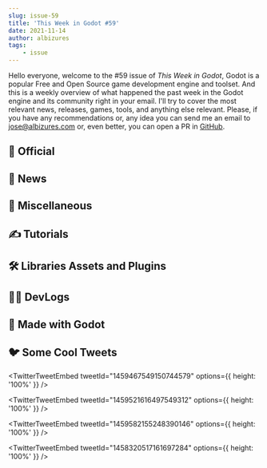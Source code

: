 ```yaml
---
slug: issue-59
title: 'This Week in Godot #59'
date: 2021-11-14
author: albizures
tags:
	- issue
---
```


Hello everyone, welcome to the #59 issue of _This Week in Godot_, Godot is a popular Free and Open Source game development engine and toolset. And this is a weekly overview of what happened the past week in the Godot engine and its community right in your email. I'll try to cover the most relevant news, releases, games, tools, and anything else relevant. Please, if you have any recommendations or, any idea you can send me an email to jose@albizures.com or, even better, you can open a PR in [GitHub](https://github.com/albizures/ThisWeekInGodot).

## 👮 Official

<Card
	author="Godot Engine"
	link="https://godotengine.org/article/announcing-2021-godot-games-showreel"
	section="Official"
	label="Announcing the 2021 Godot games showreel!"
	description="The Godot games showreel videos for 2021 are up (desktop and mobile)!"
	publisher="Godot Engine"
	icon="https://godotengine.org/themes/godotengine/assets/favicon.png"
	cover="https://godotengine.org/storage/app/uploads/public/618/fef/05a/618fef05ae03d489116981.png"
	date="2021-11-13T09:00:00.000Z"
/>
<Card
	author="Godot Engine"
	link="https://godotengine.org/article/godot-engine-donation-opgames"
	section="Official"
	label="Godot Engine receives $100,000 donation from OP Games"
	description="We are happy to announce that the gaming platform OP Games is donating USD 100,000 to the Godot project."
	publisher="Godot Engine"
	icon="https://godotengine.org/themes/godotengine/assets/favicon.png"
	cover="https://godotengine.org/storage/app/uploads/public/618/d28/33e/618d2833e29f9687380785.png"
	date="2021-11-11T09:00:00.000Z"
/>

## 📰 News

<Card
	author="Lentsius"
	link="https://lentsius-bark.itch.io/mad-productivity/devlog/313516/mad-productivity-002-a-little-massive-update-also-open-source-now"
	section="News"
	label="Mad Productivity 0.0.2: a little massive update! (also open source now)"
	description=""
	publisher="itch.io"
	icon="https://static.itch.io/images/org-logo.png"
	cover="https://img.itch.zone/aW1nLzc0MTYxNjYucG5n/original/%2Bwu0%2Bz.png"
	date="2021-11-11T12:15:33.000Z"
/>
<Card
	author="Bakenshake"
	link="https://itch.io/jam/godot-wild-jam-39"
	section="News"
	label="Godot Wild Jam #39 has started!"
	description="A game jam from 2021-11-12 to 2021-11-26 hosted."
	publisher="itch.io"
	icon="https://itch.io/favicon.ico"
	cover="https://img.itch.zone/aW1nLzcyNzAwNDgucG5n/original/uRngV0.png"
	date="2021-11-15T08:21:00.000Z"
/>

## 🤷 Miscellaneous

<Card
	author="Gamefromscratch"
	link="https://youtu.be/caZwwjIjjjA"
	section="Miscellaneous"
	label="NFTs & GameDev - AKA, Why did Godot Just Get $100K"
	description="Godot, Defold, Blender and Phaser all just received a huge grant from NFT backed company OP Games."
	publisher="YouTube"
	icon="https://www.youtube.com/s/desktop/12d6b690/img/favicon_144x144.png"
	cover="https://i.ytimg.com/vi/caZwwjIjjjA/maxresdefault.jpg"
	date="2021-11-12T00:00:00.000Z"
/>
<Card
	author="MrEliptik"
	link="https://www.youtube.com/shorts/0wG2ol6uuMw"
	section="Miscellaneous"
	label="Start making Games in 5 Steps!"
	description="I’m showing you 5 steps to get started with game development!"
	publisher="YouTube"
	icon="https://www.youtube.com/s/desktop/12d6b690/img/favicon_144x144.png"
	cover="https://i.ytimg.com/vi/0wG2ol6uuMw/maxresdefault.jpg"
	date="2021-11-12T00:00:00.000Z"
/>
<Card
	author="Redefine Gamedev"
	link="https://youtu.be/IY02rMdl8Oo"
	section="Miscellaneous"
	label="Making 3D Godot Games with Liam from Magallanic Games #GoGodotJam 2"
	description="Liam is on a streak of releasing 3D Games with Godot Engine."
	publisher="YouTube"
	icon="https://www.youtube.com/s/desktop/12d6b690/img/favicon_144x144.png"
	cover="https://i.ytimg.com/vi/IY02rMdl8Oo/maxresdefault.jpg"
	date="2021-11-07T00:00:00.000Z"
/>

## ✍️ Tutorials

<Card
	author="GMJin"
	link="https://youtu.be/I6suoF06eOY"
	section="Tutorials"
	label="[Godot Tutorial v3.4] How to Resize any Window/Panel Node in 6 mins"
	description=""
	publisher="YouTube"
	icon="https://www.youtube.com/s/desktop/12d6b690/img/favicon_144x144.png"
	cover="https://i.ytimg.com/vi/I6suoF06eOY/maxresdefault.jpg"
	date="2021-11-12T00:00:00.000Z"
/>
<Card
	author="samsface"
	link="https://youtu.be/GXBEt_QqPMs"
	section="Tutorials"
	label="Top Down Shooter camera with lean in Godot. Like Nuclear Throne kinda."
	description=""
	publisher="YouTube"
	icon="https://www.youtube.com/s/desktop/12d6b690/img/favicon_144x144.png"
	cover="https://i.ytimg.com/vi/GXBEt_QqPMs/maxresdefault.jpg"
	date="2021-11-12T00:00:00.000Z"
/>
<Card
	author="Davies dev"
	link="https://youtu.be/7mB0S_dqG34"
	section="Tutorials"
	label="Godot shooter platformer series | Part 11 Power ups, Spreading bullets"
	description=""
	publisher="YouTube"
	icon="https://www.youtube.com/s/desktop/12d6b690/img/favicon_144x144.png"
	cover="https://i.ytimg.com/vi/7mB0S_dqG34/maxresdefault.jpg"
	date="2021-11-13T00:00:00.000Z"
/>
<Card
	author="Vegard Beider"
	link="https://youtu.be/s5mFW0XWHqI"
	section="Tutorials"
	label="Godot - Make your code better with signals! (GDScript)"
	description="In this tutorial I show you how to improve your godot gdscript code with signals."
	publisher="YouTube"
	icon="https://www.youtube.com/s/desktop/12d6b690/img/favicon_144x144.png"
	cover="https://i.ytimg.com/vi/s5mFW0XWHqI/maxresdefault.jpg"
	date="2021-11-13T00:00:00.000Z"
/>
<Card
	author="Coding with Mick"
	link="https://youtu.be/fTgGHfTkQ7A"
	section="Tutorials"
	label="Camera 2d - Follow Target [Godot Engine]"
	description="Hi everyone, in this video I wanted to do a quick and dirty follow camera."
	publisher="YouTube"
	icon="https://www.youtube.com/s/desktop/12d6b690/img/favicon_144x144.png"
	cover="https://i.ytimg.com/vi/fTgGHfTkQ7A/maxresdefault.jpg"
	date="2021-11-10T00:00:00.000Z"
/>
<Card
	author="KryperDev"
	link="https://youtu.be/oXfAgupzDJo"
	section="Tutorials"
	label="Godot Crash Course - Your first game: Text Based Adventure [Part 1]"
	description="You will learn how to create text based adventure inside Godot console."
	publisher="YouTube"
	icon="https://www.youtube.com/s/desktop/12d6b690/img/favicon_144x144.png"
	cover="https://i.ytimg.com/vi/oXfAgupzDJo/maxresdefault.jpg"
	date="2021-11-10T00:00:00.000Z"
/>
<Card
	author="_was"
	link="https://youtu.be/ncPZnuBuWJA"
	section="Tutorials"
	label="Profanity and obscene text filtering in Godot using the PurgoMalum API (API usage in Godot tutorial)"
	description="If there is an online component to your game and it supports the user’s text input in any way, you should think about profanity filtering."
	publisher="YouTube"
	icon="https://www.youtube.com/s/desktop/12d6b690/img/favicon_144x144.png"
	cover="https://i.ytimg.com/vi/ncPZnuBuWJA/maxresdefault.jpg"
	date="2021-11-11T00:00:00.000Z"
/>
<Card
	author="Skinner Space"
	link="https://youtu.be/cbZx2bSw4k4"
	section="Tutorials"
	label="Tips & Tricks for Juicy Games"
	description="You should make your games juicy!"
	publisher="YouTube"
	icon="https://www.youtube.com/s/desktop/12d6b690/img/favicon_144x144.png"
	cover="https://i.ytimg.com/vi/cbZx2bSw4k4/maxresdefault.jpg"
	date="2021-11-11T00:00:00.000Z"
/>
<Card
	author="Aknakos"
	link="https://youtu.be/Qg1M3jUmPIg"
	section="Tutorials"
	label="AI Design 4 Games: a robotics-inspired framework to design and analyse game AI"
	description="I’ve have some experience with AI and robotics and wish to bring to the table a way of viewing AI in games as robotic agents."
	publisher="YouTube"
	icon="https://www.youtube.com/s/desktop/12d6b690/img/favicon_144x144.png"
	cover="https://i.ytimg.com/vi/Qg1M3jUmPIg/maxresdefault.jpg"
	date="2021-11-10T00:00:00.000Z"
/>
<Card
	author="Kron"
	link="https://youtu.be/QAZ69VniseE"
	section="Tutorials"
	label="How to Create Custom User Inputs in Godot (input remapping)"
	description="Here’s how you can add and use your own custom inputs in the Godot Engine."
	publisher="YouTube"
	icon="https://www.youtube.com/s/desktop/12d6b690/img/favicon_144x144.png"
	cover="https://i.ytimg.com/vi/QAZ69VniseE/maxresdefault.jpg"
	date="2021-11-11T00:00:00.000Z"
/>
<Card
	author="Ayo's gaming"
	link="https://youtu.be/1gyBJOlqXYI"
	section="Tutorials"
	label="Add real time to your Godot games"
	description="Today I'll be showing you how to make a simple digital clock/time for your Godot games."
	publisher="YouTube"
	icon="https://www.youtube.com/s/desktop/12d6b690/img/favicon_144x144.png"
	cover="https://i.ytimg.com/vi/1gyBJOlqXYI/maxresdefault.jpg"
	date="2021-11-08T00:00:00.000Z"
/>
<Card
	author="PlayWithFurcifer"
	link="https://youtu.be/v1iFfCq3_Ao"
	section="Tutorials"
	label="10 Tricks We Wish We Knew Earlier (3) | Godot Engine"
	description="As always, here are random interesting things we discovered about the Godot Engine."
	publisher="YouTube"
	icon="https://www.youtube.com/s/desktop/12d6b690/img/favicon_144x144.png"
	cover="https://i.ytimg.com/vi/v1iFfCq3_Ao/maxresdefault.jpg"
	date="2021-11-07T00:00:00.000Z"
/>

## 🛠 Libraries Assets and Plugins

<Card
	author="AndresGamboaA"
	link="https://github.com/AndresGamboaA/JamCountdown"
	section="Libraries Assets and Add-ons"
	label="JamCountdown: A Countdown plugin for the Godot Engine."
	description="An addon for Godot to keep track of the time left for a gamejam."
	publisher="GitHub"
	icon="https://github.com/windows-tile.png"
	cover="https://opengraph.githubassets.com/fdd130f71ee4b6f1c83acf07b9e01bd33cb059023f0cb69f8bbe77ea5afeb372/AndresGamboaA/JamCountdown"
	date="2021-11-13T09:00:00.000Z"
/>
<Card
	author="31"
	link="https://github.com/31/GodotOnReady"
	section="Libraries Assets and Add-ons"
	label="GodotOnReady: A C# Source Generator"
	description="Adds convenient onready-like features to your C# scripts in Godot Mono without any reflection."
	publisher="GitHub"
	icon="https://github.com/windows-tile.png"
	cover="https://opengraph.githubassets.com/47b546a04df800be3a9b66b4cf0c75938a33867928674f5701ff7d65f53233fe/31/GodotOnReady"
	date="2021-09-11T09:00:00.000Z"
/>
<Card
	author="Firerabbit"
	link="https://godotshaders.com/shader/post-effect-outline-shader-for-gles2/"
	section="Libraries Assets and Add-ons"
	label="Post Effect Outline Shader for GLES2"
	description="Create a quadmesh and set its size for x and y to 2."
	publisher="Godot Shaders"
	icon="https://godotshaders.com/wp-content/uploads/2021/01/favicon.png"
	cover="http://godotshaders.com/wp-content/uploads/2021/01/outline_shader_cover_image.png"
	date="2021-11-13T10:25:45.000Z"
/>
<Card
	author="imjp94"
	link="https://godotengine.org/asset-library/asset/1106"
	section="Libraries Assets and Add-ons"
	label="Blender 3D Shortcuts"
	description="Blender's 3D transforming shortcuts in Godot"
	publisher="Godot Asset Library"
	icon="https://godotengine.org/themes/godotengine/assets/favicon.png"
	cover="https://raw.githubusercontent.com/imjp94/gd-blender-3d-shortcuts/master/icon.png"
	date="2021-11-10"
/>
<Card
	author="arlez80"
	link="https://godotshaders.com/shader/procedural-marble-shader/"
	section="Libraries Assets and Add-ons"
	label="Procedural Marble Shader"
	description="A procedural marble shader."
	publisher="Godot Shaders"
	icon="https://godotshaders.com/wp-content/uploads/2021/01/favicon.png"
	cover="https://godotshaders.com/wp-content/uploads/2021/01/aaa.jpg"
	date="2021-11-09T11:42:41.000Z"
/>
<Card
	author="batomow"
	link="https://godotengine.org/asset-library/asset/1105"
	section="Libraries Assets and Add-ons"
	label="Push Down Automata"
	description="A super easy and flexible PDA implementation. "
	publisher="Godot Asset Library"
	icon="https://godotengine.org/themes/godotengine/assets/favicon.png"
	cover="https://raw.githubusercontent.com/batomow/PushDownAutomata/main/addons/PushDownAutomata/layer.png"
	date="2021-11-11"
/>
<Card
	author="atn"
	link="https://godotengine.org/asset-library/asset/769"
	section="Libraries Assets and Add-ons"
	label="XSM eXtended State Machine"
	description="A freely inspired implementation of StateCharts (complex state machines) for Godot."
	publisher="Godot Asset Library"
	icon="https://godotengine.org/themes/godotengine/assets/favicon.png"
	cover="https://gitlab.com/atnb/xsm/-/raw/master/icon.png"
	date="2021-11-13"
/>

## 🧑‍💻 DevLogs

<Card
	author="Quantum Code"
	link="https://youtu.be/0MVF8NeXhgM"
	section="DevLogs"
	label="I Made a Multiverse Game and Won the Jam"
	description="A story about my #GodotFireJam submission: Lost In Parallels.🎮 "
	publisher="YouTube"
	icon="https://www.youtube.com/s/desktop/12d6b690/img/favicon_144x144.png"
	cover="https://i.ytimg.com/vi/0MVF8NeXhgM/maxresdefault.jpg"
	date="2021-11-12T00:00:00.000Z"
/>
<Card
	author="Chaff Dev"
	link="https://youtu.be/KxsdOX4bpAE"
	section="DevLogs"
	label="Making a Competitive Shooter in the Godot Game Engine"
	description=""
	publisher="YouTube"
	icon="https://www.youtube.com/s/desktop/12d6b690/img/favicon_144x144.png"
	cover="https://i.ytimg.com/vi/KxsdOX4bpAE/maxresdefault.jpg"
	date="2021-11-13T00:00:00.000Z"
/>
<Card
	author="Deema Games"
	link="https://youtu.be/EmkGkW3S35M"
	section="DevLogs"
	label="Deema Games Vlog #2 - Audio, Pathfinding and Testing"
	description=""
	publisher="YouTube"
	icon="https://www.youtube.com/s/desktop/12d6b690/img/favicon_144x144.png"
	cover="https://i.ytimg.com/vi/EmkGkW3S35M/maxresdefault.jpg"
	date="2021-11-10T00:00:00.000Z"
/>

## 🤖 Made with Godot

<Card
	author="Ark2000"
	link="https://ark2000.itch.io/space-conqueror"
	section="Made with Godot"
	label="Space Conqueror"
	description="2D top down Space shooter game."
	publisher="itch.io"
	icon="https://img.itch.zone/aW1nLzc0MzYxNzAucG5n/32x32%23/8buW%2FD.png"
	cover="https://img.itch.zone/aW1nLzc0MzYxNzAucG5n/original/HsZa1f.png"
	date="2021-11-14T07:41:41.676Z"
/>
<Card
	author="Vesna"
	link="https://youtu.be/FO_LPosj848"
	section="Made with Godot"
	label="Berlin Bouncer Game made with Godot Game Engine"
	description=""
	publisher="YouTube"
	icon="https://www.youtube.com/s/desktop/12d6b690/img/favicon_144x144.png"
	cover="https://i.ytimg.com/vi/FO_LPosj848/hqdefault.jpg"
	date="2021-11-10T00:00:00.000Z"
/>
<Card
	author="White Lotus Digital"
	link="https://white-lotus-ae.itch.io/saniedead"
	section="Made with Godot"
	label="Sanie Dead"
	description="A short artsy horror game about anxiety and overworking."
	publisher="itch.io"
	icon="https://img.itch.zone/aW1nLzczMzkyOTgucG5n/32x32%23/WkfPuc.png"
	cover="https://img.itch.zone/aW1nLzczMzkyOTgucG5n/original/PO%2BJmA.png"
	date="2021-11-06T11:41:43.202Z"
/>
<Card
	author="Bleapew"
	link="https://bleapew.itch.io/hammer-king"
	section="Made with Godot"
	label="Hammer King"
	description="Your King should collect the all gems to revive his kingdom and you have to help him!"
	publisher="itch.io"
	icon="https://img.itch.zone/aW1nLzcyODAzNTEuZ2lm/32x32%23m/cmr0se.gif"
	cover="https://img.itch.zone/aW1nLzcyODAzNTEuZ2lm/original/QVGNhU.gif"
	date="2021-11-08T11:41:44.564Z"
/>
<Card
	author="MrEliptik"
	link="https://github.com/MrEliptik/godot_stream_overlays"
	section="Made with Godot"
	label="Godot Streaming Overlays"
	description="This is a collection of various overlays, made from streaming, with Godot!"
	publisher="GitHub"
	icon="https://github.com/windows-tile.png"
	cover="https://opengraph.githubassets.com/2765458ac23eac2b2d0d409cf5fb9bf1b619fe9985b8af53b1c42fb8c1dd9f52/MrEliptik/godot_stream_overlays"
	date="2021-11-13T09:00:00.000Z"
/>
<Card
	author="FRESH"
	link="https://freshgames.itch.io/blackout"
	section="Made with Godot"
	label="Blackout"
	description="Point & click adventure set in a spooky house!"
	publisher="itch.io"
	icon="https://img.itch.zone/aW1nLzczMTkxNjgucG5n/32x32%23/bRiERd.png"
	cover="https://img.itch.zone/aW1nLzczMTkxNjgucG5n/original/L8d9%2B2.png"
	date="2021-10-31T11:41:46.776Z"
/>
<Card
	author="21Twice"
	link="https://21twice.itch.io/skyfire"
	section="Made with Godot"
	label="SkyFire"
	description="Endless retro shooter"
	publisher="itch.io"
	icon="https://img.itch.zone/aW1nLzc0MTUzOTkucG5n/32x32%23/7VKl5D.png"
	cover="https://img.itch.zone/aW1nLzc0MTUzOTkucG5n/original/1TmDcy.png"
	date="2021-11-12T11:41:47.690Z"
/>

## 🐦 Some Cool Tweets

<TwitterTweetEmbed
	tweetId="1459467549150744579"
	options={{ height: '100%' }}
/>

<TwitterTweetEmbed
	tweetId="1459521616497549312"
	options={{ height: '100%' }}
/>

<TwitterTweetEmbed
	tweetId="1459582155248390146"
	options={{ height: '100%' }}
/>

<TwitterTweetEmbed
	tweetId="1458320517161697284"
	options={{ height: '100%' }}
/>
